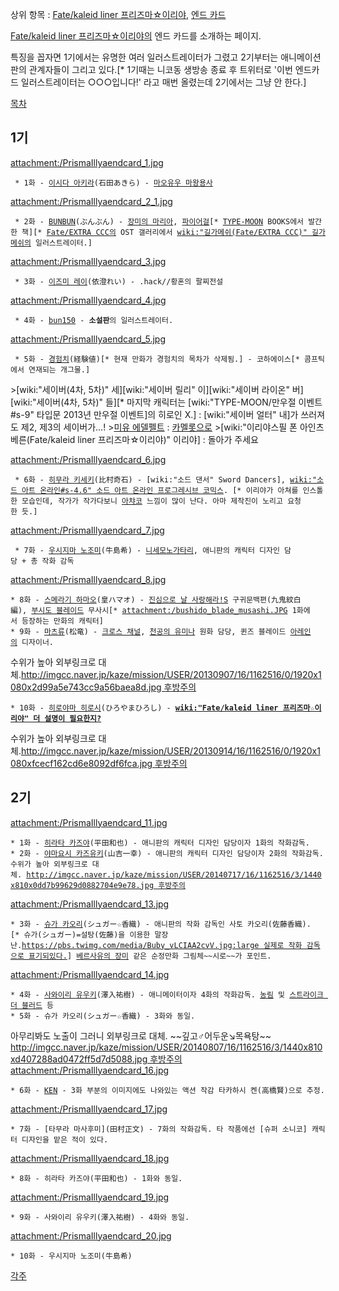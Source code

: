 상위 항목 : [[Fate/kaleid liner 프리즈마☆이리야]], [[엔드 카드]]

[[Fate/kaleid liner 프리즈마☆이리야]]의 엔드 카드를 소개하는 페이지.

특징을 꼽자면 1기에서는 유명한 여러 일러스트레이터가 그렸고 2기부터는 애니메이션판의 관계자들이 그리고 있다.[* 1기때는 니코동 생방송 종료 후 트위터로 '이번 엔드카드 일러스트레이터는 ○○○입니다!' 라고 매번 올렸는데 2기에서는 그냥 안 한다.]

[[목차]]
== 1기 ==
attachment:/PrismaIllyaendcard_1.jpg
  * 1화 - [[이시다 아키라(만화가)|이시다 아키라]](石田あきら) - [[마오유우 마왕용사]]
attachment:/PrismaIllyaendcard_2_1.jpg
  * 2화 - [[BUNBUN]](ぶんぶん) - [[장미의 마리아]], [[파이어걸]][* [[TYPE-MOON]] BOOKS에서 발간한 책][* [[Fate/EXTRA CCC]]의 OST 갤러리에서 [[wiki:"길가메쉬(Fate/EXTRA CCC)" 길가메쉬]]의 일러스트레이터.]
attachment:/PrismaIllyaendcard_3.jpg
  * 3화 - [[이즈미 레이]](依澄れい) - .hack//황혼의 팔찌전설
attachment:/PrismaIllyaendcard_4.jpg
  * 4화 - [[bun150]] - '''소설판'''의 일러스트레이터.
attachment:/PrismaIllyaendcard_5.jpg
  * 5화 - [[경험치]](経験値)[* 현재 만화가 경험치의 목차가 삭제됨.] - 코하에이스[* 콤프틱에서 연재되는 개그물.]
>[wiki:"세이버(4차, 5차)" 세][wiki:"세이버 릴리" 이][wiki:"세이버 라이온" 버][wiki:"세이버(4차, 5차)" 들][* 마지막 캐릭터는 [wiki:"TYPE-MOON/만우절 이벤트#s-9" 타입문 2013년 만우절 이벤트]의 히로인 X.] : [wiki:"세이버 얼터" 내]가 쓰러져도 제2, 제3의 세이버가…!
>[[미유 에델펠트]] : [[카멜롯]]으로
>[wiki:"이리야스필 폰 아인츠베른(Fate/kaleid liner 프리즈마☆이리야)" 이리야] : 돌아가 주세요

attachment:/PrismaIllyaendcard_6.jpg
  * 6화 - [[히무라 키세키]](比村奇石) - [wiki:"소드 댄서" Sword Dancers], [[wiki:"소드 아트 온라인#s-4.6" 소드 아트 온라인 프로그레시브 코믹스]]. [* 이리야가 아쳐를 인스톨한 모습인데, 작가가 작가다보니 [[아챠코]] 느낌이 많이 난다. 아마 제작진이 노리고 요청한 듯.]
attachment:/PrismaIllyaendcard_7.jpg
  * 7화 - [[우시지마 노조미]](牛島希) - [[니세모노가타리]], 애니판의 캐릭터 디자인 담당 + 총 작화 감독
attachment:/PrismaIllyaendcard_8.jpg
 * 8화 - [[스메라기 하마오]](皇ハマオ) - [[진심으로 날 사랑해라!S]] 구귀문백편(九鬼紋白編), [[부시도 블레이드]] 무사시[* attachment:/bushido_blade_musashi.JPG 1화에서 등장하는 만화의 캐릭터]
 * 9화 - [[마츠류]](松竜) - [[크로스 채널]], [[천공의 유미나]] 원화 담당, 퀸즈 블레이드 [[아레인]]의 디자이너.
수위가 높아 외부링크로 대체.[[http://imgcc.naver.jp/kaze/mission/USER/20130907/16/1162516/0/1920x1080x2d99a5e743cc9a56baea8d.jpg 후방주의]]
 * 10화 - [[히로야마 히로시]](ひろやまひろし) - '''[[wiki:"Fate/kaleid liner 프리즈마☆이리야" 더 설명이 필요한지?]]'''
수위가 높아 외부링크로 대체.[[http://imgcc.naver.jp/kaze/mission/USER/20130914/16/1162516/0/1920x1080xfcecf162cd6e8092df6fca.jpg 후방주의]]
== 2기 ==
attachment:/PrismaIllyaendcard_11.jpg
 * 1화 - [[히라타 카즈야]](平田和也) - 애니판의 캐릭터 디자인 담당이자 1화의 작화감독.
 * 2화 - [[야마요시 카즈유키]](山吉一幸) - 애니판의 캐릭터 디자인 담당이자 2화의 작화감독.
 수위가 높아 외부링크로 대체. [[http://imgcc.naver.jp/kaze/mission/USER/20140717/16/1162516/3/1440x810x0dd7b99629d0882704e9e78.jpg 후방주의]]
attachment:/PrismaIllyaendcard_13.jpg
 * 3화 - [[슈가 카오리]](シュガー☆香織) - 애니판의 작화 감독인 사토 카오리(佐藤香織).[* 슈가(シュガー)=설탕(佐藤)을 이용한 말장난.[[https://pbs.twimg.com/media/Buby_vLCIAA2cvV.jpg:large 실제로 작화 감독으로 표기되있다.]]] [[베르사유의 장미]] 같은 순정만화 그림체~~시로~~가 포인트.
attachment:/PrismaIllyaendcard_14.jpg
 * 4화 - [[사와이리 유우키]](澤入祐樹) - 애니메이터이자 4화의 작화감독. [[농림]] 및 [[스트라이크 더 블러드]] 등
 * 5화 - 슈가 카오리(シュガー☆香織) - 3화와 동일. 
아무리봐도 노출이 그러니 외부링크로 대체. ~~깊고♂어두운↘목욕탕~~ [[http://imgcc.naver.jp/kaze/mission/USER/20140807/16/1162516/3/1440x810xd407288ad0472ff5d7d5088.jpg 후방주의]]
attachment:/PrismaIllyaendcard_16.jpg
 * 6화 - [[KEN]] - 3화 부분의 이미지에도 나와있는 액션 작감 타카하시 켄(高橋賢)으로 추정.
attachment:/PrismaIllyaendcard_17.jpg
 * 7화 - [타무라 마사후미](田村正文) - 7화의 작화감독. 타 작품에선 [슈퍼 소니코] 캐릭터 디자인을 맡은 적이 있다.
attachment:/PrismaIllyaendcard_18.jpg
 * 8화 - 히라타 카즈야(平田和也) - 1화와 동일.
attachment:/PrismaIllyaendcard_19.jpg
 * 9화 - 사와이리 유우키(澤入祐樹) - 4화와 동일.
attachment:/PrismaIllyaendcard_20.jpg
 * 10화 - 우시지마 노조미(牛島希)

[[각주]]
